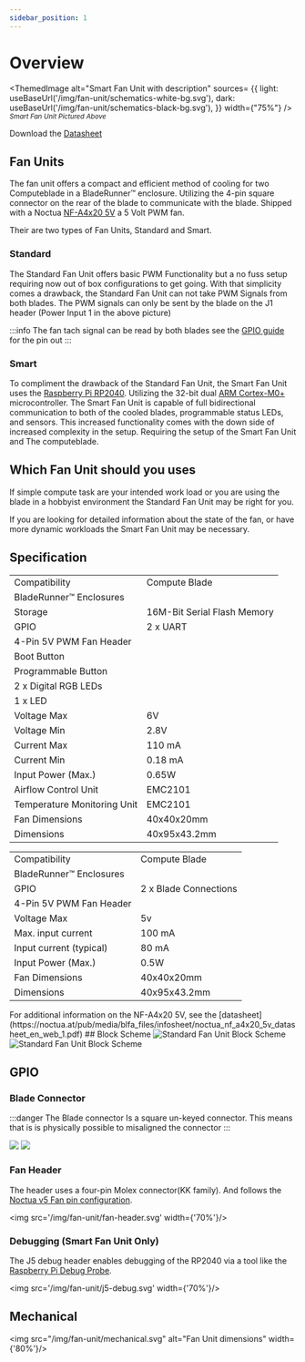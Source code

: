 ```yaml
---
sidebar_position: 1
---
```



# Overview

<ThemedImage
    alt="Smart Fan Unit with description"
    sources= {{
        light: useBaseUrl('/img/fan-unit/schematics-white-bg.svg'),
        dark: useBaseUrl('/img/fan-unit/schematics-black-bg.svg'),
    }}
    width={"75%"}
/>
<sub>*Smart Fan Unit Pictured Above*</sub>

Download the [Datasheet](/datasheet/FanUnit_datasheet_v.1.0.pdf)

## Fan Units

The fan unit offers a compact and efficient method of cooling for two Computeblade in a BladeRunner™️ enclosure. 
Utilizing the 4-pin square connector on the rear of the blade to communicate with the blade. Shipped with a Noctua [NF-A4x20 5V](https://noctua.at/en/nf-a4x20-5v-pwm) a 5 Volt PWM fan.

Their are two types of Fan Units, Standard and Smart.

### Standard

The Standard Fan Unit offers basic PWM Functionality but a no fuss setup requiring now out of box configurations to get going.
With that simplicity comes a drawback, the Standard Fan Unit can not take PWM Signals from both blades.
The PWM signals can only be sent by the blade on the J1 header (Power Input 1 in the above picture)

:::info
    The fan tach signal can be read by both blades see the [GPIO guide](#blade-connector) for the pin out
:::

### Smart

To compliment the drawback of the Standard Fan Unit, the Smart Fan Unit uses the [Raspberry Pi RP2040](https://www.raspberrypi.com/products/rp2040/specifications/).
Utilizing the 32-bit dual [ARM Cortex-M0+](https://developer.arm.com/Processors/Cortex-M0-Plus) microcontroller. The Smart Fan Unit is capable of full bidirectional communication to both of the cooled blades, programmable status LEDs, and sensors. 
This increased functionality comes with the down side of increased complexity in the setup. Requiring the setup of the Smart Fan Unit and The computeblade.

## Which Fan Unit should you uses

If simple compute task are your intended work load or you are using the blade in a hobbyist environment the Standard Fan Unit may be right for you.

If you are looking for detailed information about the state of the fan, or have more dynamic workloads the Smart Fan Unit may be necessary.

## Specification
<Tabs groupId="fanunit" defaultValue="smart">
    <TabItem value="smart" label="Smart">
        <table>
            <tbody>
                <tr>
                    <td rowSpan={2}>Compatibility</td>
                    <td>Compute Blade</td>
                </tr>
                <tr>
                    <td>BladeRunner™️ Enclosures</td>
                </tr>
                <tr>
                    <td>Storage</td>
                    <td>16M-Bit Serial Flash Memory</td>
                </tr>
                <tr>
                    <td rowSpan={6}>GPIO</td>
                    <td>2 x UART</td>
                </tr>
                <tr>
                    <td>4-Pin 5V PWM Fan Header</td>
                </tr>
                <tr>
                    <td>Boot Button</td>
                </tr>
                <tr>
                    <td>Programmable Button</td>
                </tr>
                <tr>
                    <td>2 x Digital RGB LEDs</td>
                </tr>
                <tr>
                    <td>1 x LED</td>
                </tr>
                <tr>
                    <td>Voltage Max</td>
                    <td>6V</td>
                </tr>
                <tr>
                    <td>Voltage Min</td>
                    <td>2.8V</td>
                </tr>
                <tr>
                    <td>Current Max</td>
                    <td>110 mA</td>
                </tr>
                <tr>
                    <td>Current Min</td>
                    <td>0.18 mA</td>
                </tr>
                <tr>
                    <td>Input Power (Max.)</td>
                    <td>0.65W</td>
                </tr>
                <tr>
                    <td>Airflow Control Unit</td>
                    <td>EMC2101</td>
                </tr>
                <tr>
                    <td>Temperature Monitoring Unit</td>
                    <td>EMC2101</td>
                </tr>
                <tr>
                    <td>Fan Dimensions</td>
                    <td>40x40x20mm</td>
                </tr>
                <tr>
                    <td>Dimensions</td>
                    <td>40x95x43.2mm</td>
                </tr>
            </tbody>
        </table>
    </TabItem>
    <TabItem value="sta" label="Standard">
        <table>
            <tbody>
                <tr>
                    <td rowSpan={2}>Compatibility</td>
                    <td>Compute Blade</td>
                </tr>
                <tr>
                    <td>BladeRunner™️ Enclosures</td>
                </tr>
                <tr>
                    <td rowSpan={2}>GPIO</td>
                    <td>2 x Blade Connections</td>
                </tr>
                <tr>
                    <td>4-Pin 5V PWM Fan Header</td>
                </tr>
                <tr>
                    <td>Voltage Max</td>
                    <td>5v</td>
                </tr>
                <tr>
                    <td>Max. input current</td>
                    <td>100 mA</td>
                </tr>
                <tr>
                    <td>Input current (typical)</td>
                    <td> 80 mA</td>
                </tr>
                <tr>
                    <td>Input Power (Max.)</td>
                    <td>0.5W</td>
                </tr>
                <tr>
                    <td>Fan Dimensions</td>
                    <td>40x40x20mm</td>
                </tr>
                <tr>
                    <td>Dimensions</td>
                    <td>40x95x43.2mm</td>
                </tr>
            </tbody>
        </table>
    </TabItem>
</Tabs>
For additional information on the NF-A4x20 5V, see the [datasheet](https://noctua.at/pub/media/blfa_files/infosheet/noctua_nf_a4x20_5v_datasheet_en_web_1.pdf)
## Block Scheme

<Tabs groupId="fanunit" defaultValue="smart">
    <TabItem value="smart" label="Smart">
        <img src="/img/fan-unit/smart-block.svg" alt="Standard Fan Unit Block Scheme" width={'50%'}/>
    </TabItem>
    <TabItem value="sta" label="Standard">
        <img src="/img/fan-unit/sta-block.svg" alt="Standard Fan Unit Block Scheme" width={'70%'}/>
    </TabItem>
</Tabs>

## GPIO

### Blade Connector

:::danger
The Blade connector Is a square un-keyed connector. This means that is is physically possible to misaligned the connector
:::

<Tabs groupId="fanunit" defaultValue="smart">
    <TabItem value="smart" label="Smart">
        <img src='/img/fan-unit/smart-gpio.svg' width={'70%'}/>
    </TabItem>
    <TabItem value="sta" label="Standard">
        <img src='/img/fan-unit/sta-gpio.svg' width={'70%'}/>
    </TabItem>
</Tabs>

### Fan Header

The header uses a four-pin Molex connector(KK family). And follows the [Noctua v5 Fan pin configuration](https://faqs.noctua.at/en/support/solutions/articles/101000081757-what-pin-configuration-do-noctua-fans-use-).

<img src='/img/fan-unit/fan-header.svg' width={'70%'}/>

### Debugging (Smart Fan Unit Only)

The J5 debug header enables debugging of the RP2040 via a tool like the [Raspberry Pi Debug Probe](https://www.raspberrypi.com/products/debug-probe/).

<img src='/img/fan-unit/j5-debug.svg' width={'70%'}/>

## Mechanical

<img src="/img/fan-unit/mechanical.svg" alt="Fan Unit dimensions" width={'80%'}/>

